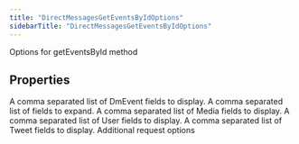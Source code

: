 ```yaml
---
title: "DirectMessagesGetEventsByIdOptions"
sidebarTitle: "DirectMessagesGetEventsByIdOptions"
---
```


Options for getEventsById method

## Properties

<ParamField name="dmEventfields" type="any[]">
A comma separated list of DmEvent fields to display.
</ParamField>





<ParamField name="expansions" type="any[]">
A comma separated list of fields to expand.
</ParamField>





<ParamField name="mediafields" type="any[]">
A comma separated list of Media fields to display.
</ParamField>





<ParamField name="userfields" type="any[]">
A comma separated list of User fields to display.
</ParamField>





<ParamField name="tweetfields" type="any[]">
A comma separated list of Tweet fields to display.
</ParamField>





<ParamField name="requestOptions" type="[RequestOptions](/xdks/typescript/reference/interfaces/RequestOptions)">
Additional request options
</ParamField>



